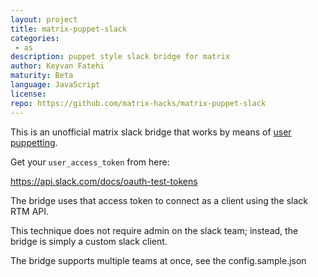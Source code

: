 ```yaml
---
layout: project
title: matrix-puppet-slack
categories: 
 - as
description: puppet style slack bridge for matrix
author: Keyvan Fatehi
maturity: Beta
language: JavaScript
license: 
repo: https://github.com/matrix-hacks/matrix-puppet-slack
---
```


This is an unofficial matrix slack bridge that works by means of [user puppetting](https://github.com/AndrewJDR/matrix-puppet-bridge).

Get your `user_access_token` from here:

https://api.slack.com/docs/oauth-test-tokens

The bridge uses that access token to connect as a client using the slack RTM API.

This technique does not require admin on the slack team; instead, the bridge is simply a custom slack client.

The bridge supports multiple teams at once, see the config.sample.json


